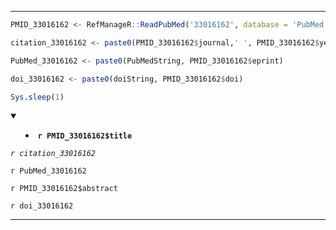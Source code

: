 

---

```r

PMID_33016162 <- RefManageR::ReadPubMed('33016162', database = 'PubMed')

citation_33016162 <- paste0(PMID_33016162$journal,' ', PMID_33016162$year, ' ', PMID_33016162$month,';', PMID_33016162$volume,'(', PMID_33016162$number,'):', PMID_33016162$pages)

PubMed_33016162 <- paste0(PubMedString, PMID_33016162$eprint)

doi_33016162 <- paste0(doiString, PMID_33016162$doi)

Sys.sleep(1)

```

<details open> <summary>
- **`r PMID_33016162$title`**
</summary> 

*`r citation_33016162`*

`r PubMed_33016162`

`r PMID_33016162$abstract`

`r doi_33016162`

</details>

---


